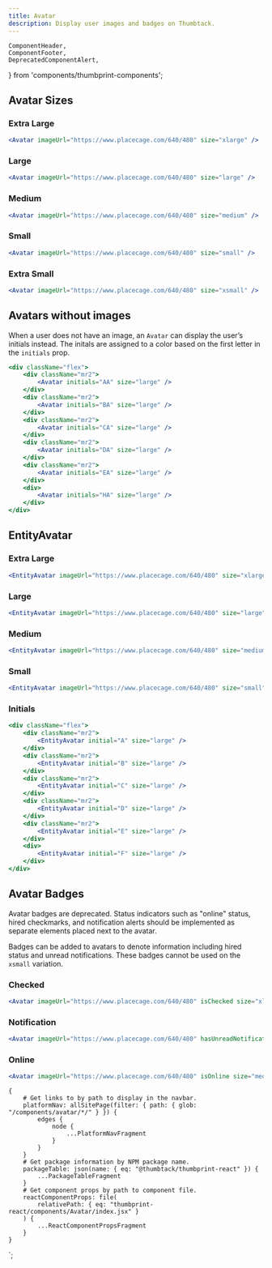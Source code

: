 ```yaml
---
title: Avatar
description: Display user images and badges on Thumbtack.
---
```


    ComponentHeader,
    ComponentFooter,
    DeprecatedComponentAlert,
} from 'components/thumbprint-components';

<ComponentHeader data={props.data} />

## Avatar Sizes

### Extra Large

```jsx
<Avatar imageUrl="https://www.placecage.com/640/480" size="xlarge" />
```

### Large

```jsx
<Avatar imageUrl="https://www.placecage.com/640/480" size="large" />
```

### Medium

```jsx
<Avatar imageUrl="https://www.placecage.com/640/480" size="medium" />
```

### Small

```jsx
<Avatar imageUrl="https://www.placecage.com/640/480" size="small" />
```

### Extra Small

```jsx
<Avatar imageUrl="https://www.placecage.com/640/480" size="xsmall" />
```

## Avatars without images

When a user does not have an image, an `Avatar` can display the user’s initials instead. The initals are assigned to a color based on the first letter in the `initials` prop.

```jsx
<div className="flex">
    <div className="mr2">
        <Avatar initials="AA" size="large" />
    </div>
    <div className="mr2">
        <Avatar initials="BA" size="large" />
    </div>
    <div className="mr2">
        <Avatar initials="CA" size="large" />
    </div>
    <div className="mr2">
        <Avatar initials="DA" size="large" />
    </div>
    <div className="mr2">
        <Avatar initials="EA" size="large" />
    </div>
    <div>
        <Avatar initials="HA" size="large" />
    </div>
</div>
```

## EntityAvatar

### Extra Large

```jsx
<EntityAvatar imageUrl="https://www.placecage.com/640/480" size="xlarge" />
```

### Large

```jsx
<EntityAvatar imageUrl="https://www.placecage.com/640/480" size="large" />
```

### Medium

```jsx
<EntityAvatar imageUrl="https://www.placecage.com/640/480" size="medium" />
```

### Small

```jsx
<EntityAvatar imageUrl="https://www.placecage.com/640/480" size="small" />
```

### Initials

```jsx
<div className="flex">
    <div className="mr2">
        <EntityAvatar initial="A" size="large" />
    </div>
    <div className="mr2">
        <EntityAvatar initial="B" size="large" />
    </div>
    <div className="mr2">
        <EntityAvatar initial="C" size="large" />
    </div>
    <div className="mr2">
        <EntityAvatar initial="D" size="large" />
    </div>
    <div className="mr2">
        <EntityAvatar initial="E" size="large" />
    </div>
    <div>
        <EntityAvatar initial="F" size="large" />
    </div>
</div>
```

## Avatar Badges

<DeprecatedComponentAlert>
    Avatar badges are deprecated. Status indicators such as "online" status, hired checkmarks, and
    notification alerts should be implemented as separate elements placed next to the avatar.
</DeprecatedComponentAlert>

Badges can be added to avatars to denote information including hired status and unread notifications. These badges cannot be used on the `xsmall` variation.

### Checked

```jsx
<Avatar imageUrl="https://www.placecage.com/640/480" isChecked size="xlarge" />
```

### Notification

```jsx
<Avatar imageUrl="https://www.placecage.com/640/480" hasUnreadNotifications size="xlarge" />
```

### Online

```jsx
<Avatar imageUrl="https://www.placecage.com/640/480" isOnline size="medium" />
```

<ComponentFooter data={props.data} />

    {
        # Get links to by path to display in the navbar.
        platformNav: allSitePage(filter: { path: { glob: "/components/avatar/*/" } }) {
            edges {
                node {
                    ...PlatformNavFragment
                }
            }
        }
        # Get package information by NPM package name.
        packageTable: json(name: { eq: "@thumbtack/thumbprint-react" }) {
            ...PackageTableFragment
        }
        # Get component props by path to component file.
        reactComponentProps: file(
            relativePath: { eq: "thumbprint-react/components/Avatar/index.jsx" }
        ) {
            ...ReactComponentPropsFragment
        }
    }
`;
